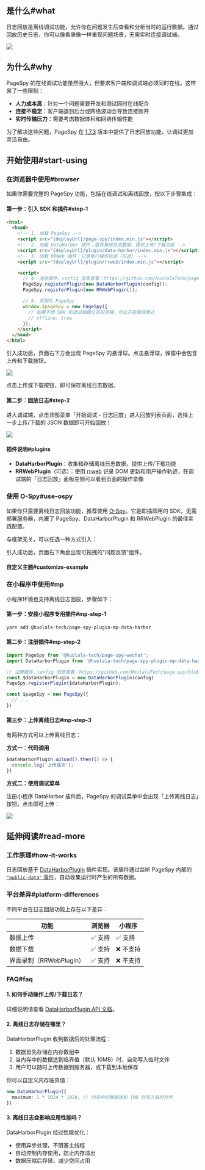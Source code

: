 [release-1.7.3]: https://github.com/HuolalaTech/page-spy-web/releases/tag/v1.7.3
[public-data-event]: https://github.com/HuolalaTech/page-spy/blob/main/docs/plugin_zh.md#行为约定


## 是什么#what

日志回放是离线调试功能，允许你在问题发生后查看和分析当时的运行数据。通过回放历史日志，你可以像看录像一样重现问题场景，无需实时连接调试端。

<a href={replayGif} target="_blank">
  <img src={replayGif} />
</a>

## 为什么#why

PageSpy 的在线调试功能虽然强大，但要求客户端和调试端必须同时在线。这带来了一些限制：

- **人力成本高**：针对一个问题需要开发和测试同时在线配合
- **连接不稳定**：客户端退到后台或网络波动会导致连接断开
- **实时传输压力**：需要考虑数据体积和网络传输性能

为了解决这些问题，PageSpy 在 [1.7.3][release-1.7.3] 版本中提供了日志回放功能，让调试更加灵活自由。

## 开始使用#start-using

### 在浏览器中使用#browser

如果你需要完整的 PageSpy 功能，包括在线调试和离线回放，按以下步骤集成：

#### 第一步：引入 SDK 和插件#step-1

```html
<html>
  <head>
    <!-- 1. 加载 PageSpy -->
    <script src="{deployUrl}/page-spy/index.min.js"></script>
    <!-- 2. 加载 DataHarbor 插件：缓存离线日志数据，提供上传/下载功能 -->
    <script src="{deployUrl}/plugin/data-harbor/index.min.js"></script>
    <!-- 3. 加载 RRWeb 插件：记录用户操作轨迹（可选） -->
    <script src="{deployUrl}/plugin/rrweb/index.min.js"></script>

    <script>
      // 4. 注册插件，config 信息查看：https://github.com/HuolalaTech/page-spy/blob/main/packages/page-spy-plugin-data-harbor
      PageSpy.registerPlugin(new DataHarborPlugin(config));
      PageSpy.registerPlugin(new RRWebPlugin());

      // 5. 实例化 PageSpy
      window.$pageSpy = new PageSpy({
        // 如果不想 SDK 和调试端建立实时连接，可以开启离线模式
        // offline: true
      });
    </script>
  </head>
</html>
```

引入成功后，页面右下方会出现 PageSpy 的悬浮球。点击悬浮球，弹窗中会包含上传和下载按钮。

<a href={modalImg} target="_blank">
  <img src={modalImg} />
</a>

点击上传或下载按钮，即可保存离线日志数据。

#### 第二步：回放日志#step-2

进入调试端，点击顶部菜单「开始调试 - 日志回放」进入回放列表页面，选择上一步上传/下载的 JSON 数据即可开始回放！

<a href={replayImg} target="_blank">
  <img src={replayImg} />
</a>

#### 插件说明#plugins

- **DataHarborPlugin**：收集和存储离线日志数据，提供上传/下载功能
- **RRWebPlugin**（可选）：使用 [rrweb]({VITE_PLUGIN_RRWEB}) 记录 DOM 更新和用户操作轨迹，在调试端的「日志回放」面板左侧可以看到页面的操作录像

### 使用 O-Spy#use-ospy

如果你只需要离线日志回放功能，推荐使用 [O-Spy](/o-spy)。它是即插即用的 SDK，无需部署服务器，内置了 PageSpy、DataHarborPlugin 和 RRWebPlugin 的最佳实践配置。

与框架无关，可以任选一种方式引入：


<ImportGuide />

引入成功后，页面右下角会出现可拖拽的"问题反馈"组件。

#### 自定义主题#customize-example


<CustomizeExample />

### 在小程序中使用#mp

小程序环境也支持离线日志回放，步骤如下：

#### 第一步：安装小程序专用插件#mp-step-1

```bash
yarn add @huolala-tech/page-spy-plugin-mp-data-harbor
```

#### 第二步：注册插件#mp-step-2

```ts
import PageSpy from '@huolala-tech/page-spy-wechat';
import DataHarborPlugin from '@huolala-tech/page-spy-plugin-mp-data-harbor';

// 注册插件，config 信息查看：https://github.com/HuolalaTech/page-spy/blob/main/packages/page-spy-plugin-mp-data-harbor
const $dataHarborPlugin = new DataHarborPlugin(config)
PageSpy.registerPlugin($dataHarborPlugin);

const $pageSpy = new PageSpy({
  // ...
})
```

#### 第三步：上传离线日志#mp-step-3

有两种方式可以上传离线日志：

**方式一：代码调用**

```ts
$dataHarborPlugin.upload().then(() => {
  console.log('上传成功');
})
```

**方式二：使用调试菜单**

注册小程序 DataHarbor 插件后，PageSpy 的调试菜单中会出现「上传离线日志」按钮，点击即可上传：

<a href={mpDataHarborImg} target="_blank">
  <img style={{width: 375}} src={mpDataHarborImg} />
</a>

## 延伸阅读#read-more

### 工作原理#how-it-works

日志回放基于 [DataHarborPlugin]({VITE_PLUGIN_DATA_HARBOR}) 插件实现。该插件通过监听 PageSpy 内部的 [`"public-data"` 事件](./plugins#convention)，自动收集运行时产生的所有数据。

### 平台差异#platform-differences

不同平台在日志回放功能上存在以下差异：

| 功能 | 浏览器 | 小程序 |
| --- | --- | --- |
| 数据上传 | ✅ 支持 | ✅ 支持 |
| 数据下载 | ✅ 支持 | ❌ 不支持 |
| 界面录制（RRWebPlugin） | ✅ 支持 | ❌ 不支持 |

### FAQ#faq

#### 1. 如何手动操作上传/下载日志？

详细说明请查看 [DataHarborPlugin API 文档](./data-harbor#onOfflineLog)。

#### 2. 离线日志存储在哪里？

DataHarborPlugin 收到数据后的处理流程：

1. 数据首先存储在内存数组中
2. 当内存中的数据达到临界值（默认 10MB）时，自动写入临时文件
3. 用户可以随时上传数据到服务器，或下载到本地保存

你可以自定义内存临界值：

```ts
new DataHarborPlugin({
  maximum: 1 * 1024 * 1024, // 内存中的数据达到 1MB 时写入临时文件
})
```

#### 3. 离线日志会影响应用性能吗？

DataHarborPlugin 经过性能优化：

- 使用异步处理，不阻塞主线程
- 自动控制内存使用，防止内存溢出
- 数据压缩后存储，减少空间占用